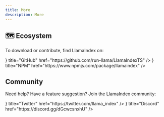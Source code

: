 ```yaml
---
title: More
description: More
---
```


## 🗺️ Ecosystem

To download or contribute, find LlamaIndex on:

<CardGrid>
  <Card
    icon={<SiGithub />}
    title="GitHub"
    href="https://github.com/run-llama/LlamaIndexTS"
  />
  <Card
    icon={<SiNpm />}
    title="NPM"
    href="https://www.npmjs.com/package/llamaindex"
  />
</CardGrid>

## Community

Need help? Have a feature suggestion? Join the LlamaIndex community:

<CardGrid>
  <Card icon={<SiX />} title="Twitter" href="https://twitter.com/llama_index" />
  <Card
    icon={<SiDiscord />}
    title="Discord"
    href="https://discord.gg/dGcwcsnxhU"
  />
</CardGrid>
